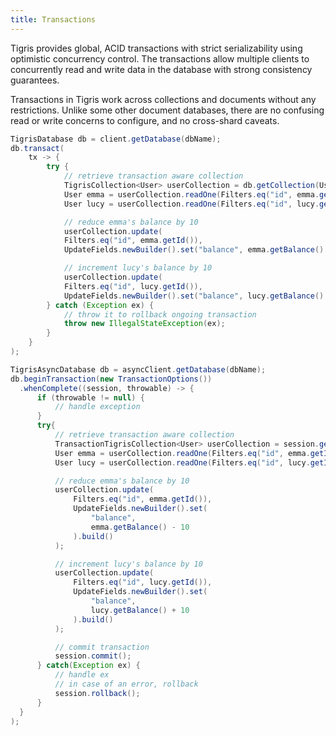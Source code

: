 ```yaml
---
title: Transactions
---
```



Tigris provides global, ACID transactions with strict serializability
using optimistic concurrency control. The transactions allow multiple
clients to concurrently read and write data in the database with strong
consistency guarantees.

Transactions in Tigris work across collections and documents without any
restrictions. Unlike some other document databases, there are no confusing
read or write concerns to configure, and no cross-shard caveats.

<Tabs groupId={clientTabGroupId}>
<TabItem value={syncClientLabel} label={syncClientLabel}>

```java
TigrisDatabase db = client.getDatabase(dbName);
db.transact(
    tx -> {
        try {
            // retrieve transaction aware collection
            TigrisCollection<User> userCollection = db.getCollection(User.class);
            User emma = userCollection.readOne(Filters.eq("id", emma.getId()));
            User lucy = userCollection.readOne(Filters.eq("id", lucy.getId()));

            // reduce emma's balance by 10
            userCollection.update(
            Filters.eq("id", emma.getId()),
            UpdateFields.newBuilder().set("balance", emma.getBalance() - 10).build());

            // increment lucy's balance by 10
            userCollection.update(
            Filters.eq("id", lucy.getId()),
            UpdateFields.newBuilder().set("balance", lucy.getBalance() + 10).build());
        } catch (Exception ex) {
            // throw it to rollback ongoing transaction
            throw new IllegalStateException(ex);
        }
    }
);
```

</TabItem>

<TabItem value={asyncClientLabel} label={asyncClientLabel}>

```java
TigrisAsyncDatabase db = asyncClient.getDatabase(dbName);
db.beginTransaction(new TransactionOptions())
  .whenComplete((session, throwable) -> {
      if (throwable != null) {
          // handle exception
      }
      try{
          // retrieve transaction aware collection
          TransactionTigrisCollection<User> userCollection = session.getCollection(User.class);
          User emma = userCollection.readOne(Filters.eq("id", emma.getId()));
          User lucy = userCollection.readOne(Filters.eq("id", lucy.getId()));

          // reduce emma's balance by 10
          userCollection.update(
              Filters.eq("id", emma.getId()),
              UpdateFields.newBuilder().set(
                  "balance",
                  emma.getBalance() - 10
              ).build()
          );

          // increment lucy's balance by 10
          userCollection.update(
              Filters.eq("id", lucy.getId()),
              UpdateFields.newBuilder().set(
                  "balance",
                  lucy.getBalance() + 10
              ).build()
          );

          // commit transaction
          session.commit();
      } catch(Exception ex) {
          // handle ex
          // in case of an error, rollback
          session.rollback();
      }
  }
);
```

</TabItem>
</Tabs>
